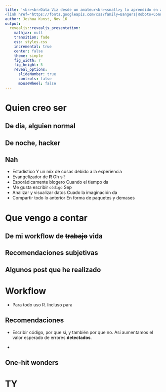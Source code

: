 ```yaml
---
title: '<br><br>Data Viz desde un amateur<br><small>y lo aprendido en algunos años</small>
<link href="https://fonts.googleapis.com/css?family=Bangers|Roboto+Condensed|Kalam" rel="stylesheet">'
author: Joshua Kunst, Nov 16
output:
  revealjs::revealjs_presentation:
    mathjax: null
    transition: fade
    css: styles.css
    incremental: true
    center: false
    theme: simple
    fig_width: 7
    fig_height: 5
    reveal_options:
      slideNumber: true
      controls: false
      mouseWheel: false
---
```


# Quien creo ser {.section-title-white .center data-background="http://cliparts.co/cliparts/8cE/bkB/8cEbkByXi.jpg"}

## De dia, alguien normal {data-background="http://i.giphy.com/l2JHVUriDGEtWOx0c.gif"}

## De noche, hacker {.section-title-white data-background=#000 data-background-iframe="http://giphy.com/embed/YQitE4YNQNahy"}

## Nah

- Estadístico <span>Y un mix de cosas debido a la experiencia</span>
- Evangelizador de **R** <span>Oh sí!</span>
- Esporádicamente blogero <span>Cuando el tiempo da</span>
- Me gusta escribir `código` <span>Sep</span>
- Analizar y visualizar datos <span>Cuado la imaginación da</span>
- Compartir todo lo anterior <span>En forma de paquetes y demases</span>

# Que vengo a contar {.center}

## De mi workflow de <strike>trabajo</strike> vida {data-background="http://r4ds.had.co.nz/diagrams/data-science.png"}

## Recomendaciones subjetivas {data-background="https://www.r-project.org/logo/Rlogo.png"}

## Algunos post que he realizado {data-background="https://www.r-project.org/logo/Rlogo.png"}

# Workflow

- Para todo uso R. Incluso para 

## Recomendaciones

- Escribir código, por que sí, y también por que no. Así aumentamos el 
valor esperado de errores **detectados**. 

- 

## One-hit wonders


# TY


